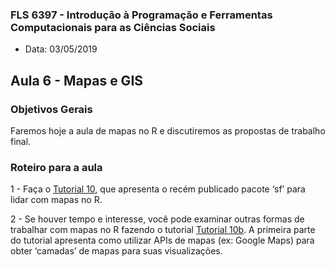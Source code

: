 ###  FLS 6397 - Introdução à Programação e Ferramentas Computacionais para as Ciências Sociais

- Data: 03/05/2019

## Aula 6 - Mapas e GIS

### Objetivos Gerais

Faremos hoje a aula de mapas no R e discutiremos as propostas de trabalho final.

### Roteiro para a aula

1 - Faça o [Tutorial 10](https://jonnyphillips.github.io/FLS6397_2019/tutorials/tutorial10_new.html), que apresenta o recém publicado pacote 'sf' para lidar com mapas no R.

2 - Se houver tempo e interesse, você pode examinar outras formas de trabalhar com mapas no R fazendo o tutorial [Tutorial 10b](https://jonnyphillips.github.io/FLS6397_2019/tutorials/tutorial10b.html). A primeira parte do tutorial apresenta como utilizar APIs de mapas (ex: Google Maps) para obter 'camadas' de mapas para suas visualizações.
